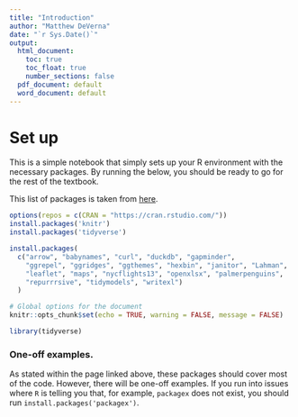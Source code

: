 ```yaml
---
title: "Introduction"
author: "Matthew DeVerna"
date: "`r Sys.Date()`"
output: 
  html_document:
    toc: true
    toc_float: true
    number_sections: false
  pdf_document: default
  word_document: default
---
```


# Set up

This is a simple notebook that simply sets up your R environment with the necessary packages.
By running the below, you should be ready to go for the rest of the textbook.

This list of packages is taken from [here](https://r4ds.hadley.nz/intro).

```r
options(repos = c(CRAN = "https://cran.rstudio.com/"))
install.packages('knitr')
install.packages('tidyverse')

install.packages(
  c("arrow", "babynames", "curl", "duckdb", "gapminder", 
    "ggrepel", "ggridges", "ggthemes", "hexbin", "janitor", "Lahman", 
    "leaflet", "maps", "nycflights13", "openxlsx", "palmerpenguins", 
    "repurrrsive", "tidymodels", "writexl")
  )

# Global options for the document
knitr::opts_chunk$set(echo = TRUE, warning = FALSE, message = FALSE)

library(tidyverse)
```


### One-off examples.

As stated within the page linked above, these packages should cover most of the code.
However, there will be one-off examples.
If you run into issues where `R` is telling you that, for example, `packagex` does not exist, you should run `install.packages('packagex')`.
